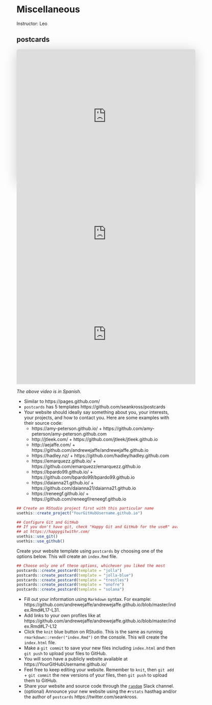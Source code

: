 # Miscellaneous

Instructor: Leo

## postcards

<iframe class="speakerdeck-iframe" frameborder="0" src="https://speakerdeck.com/player/b7d3bbee06d14a548a664e76ea9110d8" title="Updating spatialLIBD: from SingleCellExperiment to VisiumExperiment classes" allowfullscreen="true" mozallowfullscreen="true" webkitallowfullscreen="true" style="border: 0px; background: padding-box padding-box rgba(0, 0, 0, 0.1); margin: 0px; padding: 0px; border-radius: 6px; box-shadow: rgba(0, 0, 0, 0.2) 0px 5px 40px; width: 560px; height: 420px;" data-ratio="1.3333333333333333"></iframe>

<iframe width="560" height="315" src="https://www.youtube.com/embed/Q6eRD8Nyxfk" title="YouTube video player" frameborder="0" allow="accelerometer; autoplay; clipboard-write; encrypted-media; gyroscope; picture-in-picture" allowfullscreen></iframe>

<iframe width="560" height="315" src="https://www.youtube.com/embed/0S_tRne5UNk" title="YouTube video player" frameborder="0" allow="accelerometer; autoplay; clipboard-write; encrypted-media; gyroscope; picture-in-picture" allowfullscreen></iframe>

_The above video is in Spanish._

* Similar to https://pages.github.com/
* `postcards` has 5 templates https://github.com/seankross/postcards
* Your website should ideally say something about you, your interests, your projects, and how to contact you. Here are some examples with their source code:
  - https://amy-peterson.github.io/ + https://github.com/amy-peterson/amy-peterson.github.com
  - http://jtleek.com/ + https://github.com/jtleek/jtleek.github.io
  - http://aejaffe.com/ + https://github.com/andrewejaffe/andrewejaffe.github.io
  - https://hadley.nz/ + https://github.com/hadley/hadley.github.com
  - https://emarquezz.github.io/ + https://github.com/emarquezz/emarquezz.github.io
  - https://bpardo99.github.io/ + https://github.com/bpardo99/bpardo99.github.io
  - https://daianna21.github.io/ + https://github.com/daianna21/daianna21.github.io
  - https://reneegf.github.io/ + https://github.com/reneegf/reneegf.github.io


```r
## Create an RStudio project first with this particular name
usethis::create_project("YourGitHubUsername.github.io")

## Configure Git and GitHub
## If you don't have git, check "Happy Git and GitHub for the useR" available
## at https://happygitwithr.com/
usethis::use_git()
usethis::use_github()
```

Create your website template using `postcards` by choosing one of the options below. This will create an `index.Rmd` file.

```r
## Choose only one of these options, whichever you liked the most
postcards::create_postcard(template = "jolla")
postcards::create_postcard(template = "jolla-blue")
postcards::create_postcard(template = "trestles")
postcards::create_postcard(template = "onofre")
postcards::create_postcard(template = "solana")
```

* Fill out your information using `Markdown` syntax. For example: https://github.com/andrewejaffe/andrewejaffe.github.io/blob/master/index.Rmd#L17-L31.
* Add links to your own profiles like at https://github.com/andrewejaffe/andrewejaffe.github.io/blob/master/index.Rmd#L7-L12
* Click the `knit` blue button on RStudio. This is the same as running `rmarkdown::render("index.Rmd")` on the console. This will create the `index.html` file.
* Make a `git commit` to save your new files including `index.html` and then `git push` to upload your files to GitHub.
* You will soon have a publicly website available at https://YourGitHubUsername.github.io/
* Feel free to keep editing your website. Remember to `knit`, then `git add` + `git commit` the new versions of your files, then `git push` to upload them to GitHub.
* Share your website and source code through the [`random`](https://cshldata-2023.slack.com/archives/C058SB8TB1C) Slack channel.
* (optional) Announce your new website using the `#rstats` hasthag and/or the author of `postcards` https://twitter.com/seankross.


